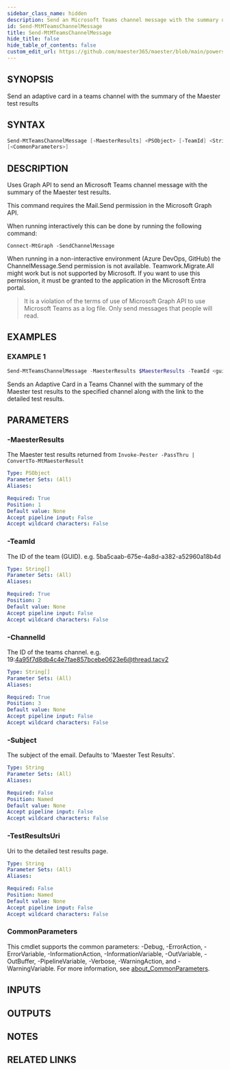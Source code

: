 ```yaml
---
sidebar_class_name: hidden
description: Send an Microsoft Teams channel message with the summary of the Maester test results
id: Send-MtMTeamsChannelMessage
title: Send-MtMTeamsChannelMessage
hide_title: false
hide_table_of_contents: false
custom_edit_url: https://github.com/maester365/maester/blob/main/powershell/public/Send-MtMTeamsChannelMessage.ps1
---
```


## SYNOPSIS

Send an adaptive card in a teams channel with the summary of the Maester test results

## SYNTAX

```powershell
Send-MtTeamsChannelMessage [-MaesterResults] <PSObject> [-TeamId] <String[]> [-ChannelId] <String[]> [-Subject <String>] [-TestResultsUri <String>]
[<CommonParameters>]
```

## DESCRIPTION

Uses Graph API to send an Microsoft Teams channel message with the summary of the Maester test results.

This command requires the Mail.Send permission in the Microsoft Graph API.

When running interactively this can be done by running the following command:

```
Connect-MtGraph -SendChannelMessage
```

When running in a non-interactive environment (Azure DevOps, GitHub) the ChannelMessage.Send permission
is not available. Teamwork.Migrate.All might work but is not supported by Microsoft. If you want to use this
permission, it must be granted to the application in the Microsoft Entra portal.

> It is a violation of the terms of use of Microsoft Graph API to use Microsoft Teams as a log file.
Only send messages that people will read.

## EXAMPLES

### EXAMPLE 1

```powershell
Send-MtTeamsChannelMessage -MaesterResults $MaesterResults -TeamId <guid> -ChannelId <guid> -Subject 'Maester Results' -TestResultsUri "https://github.com/contoso/maester/runs/123456789"
```

Sends an Adaptive Card in a Teams Channel with the summary of the Maester test results to the specified channel along with the link to the detailed test results.

## PARAMETERS

### -MaesterResults

The Maester test results returned from `Invoke-Pester -PassThru | ConvertTo-MtMaesterResult`

```yaml
Type: PSObject
Parameter Sets: (All)
Aliases:

Required: True
Position: 1
Default value: None
Accept pipeline input: False
Accept wildcard characters: False
```

### -TeamId

The ID of the team (GUID).
e.g.
5ba5caab-675e-4a8d-a382-a52960a18b4d

```yaml
Type: String[]
Parameter Sets: (All)
Aliases:

Required: True
Position: 2
Default value: None
Accept pipeline input: False
Accept wildcard characters: False
```

### -ChannelId

The ID of the teams channel.
e.g.
19:4a95f7d8db4c4e7fae857bcebe0623e6@thread.tacv2

```yaml
Type: String[]
Parameter Sets: (All)
Aliases:

Required: True
Position: 3
Default value: None
Accept pipeline input: False
Accept wildcard characters: False
```

### -Subject

The subject of the email.
Defaults to 'Maester Test Results'.

```yaml
Type: String
Parameter Sets: (All)
Aliases:

Required: False
Position: Named
Default value: None
Accept pipeline input: False
Accept wildcard characters: False
```

### -TestResultsUri

Uri to the detailed test results page.

```yaml
Type: String
Parameter Sets: (All)
Aliases:

Required: False
Position: Named
Default value: None
Accept pipeline input: False
Accept wildcard characters: False
```

### CommonParameters

This cmdlet supports the common parameters: -Debug, -ErrorAction, -ErrorVariable, -InformationAction, -InformationVariable, -OutVariable, -OutBuffer, -PipelineVariable, -Verbose, -WarningAction, and -WarningVariable. For more information, see [about_CommonParameters](http://go.microsoft.com/fwlink/?LinkID=113216).

## INPUTS

## OUTPUTS

## NOTES

## RELATED LINKS
